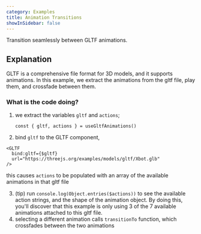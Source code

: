 ```yaml
---
category: Examples
title: Animation Transitions
showInSidebar: false
---
```


Transition seamlessly between GLTF animations.

<Example path="animation/transitions" />

## Explanation

GLTF is a comprehensive file format for 3D models, and it supports animations.
In this example, we extract the animations from the gltf file, play them, and crossfade between them.

### What is the code doing?

1. we extract the variables `gltf` and `actions`;

   `const { gltf, actions } = useGltfAnimations()`

2. bind `gltf` to the GLTF component,

```
<GLTF
  bind:gltf={$gltf}
  url="https://threejs.org/examples/models/gltf/Xbot.glb"
/>
```

this causes `actions` to be populated with an array of the available animations in that gltf file

3. (tip) run `console.log(Object.entries($actions))` to see the available action strings, and the shape of the animation object. By doing this, you'll discover that this example is only using 3 of the 7 available animations attached to this gltf file.
4. selecting a different animation calls `transitionTo` function, which crossfades between the two animations

